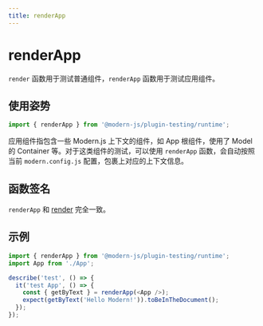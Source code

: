 ```yaml
---
title: renderApp
---
```

# renderApp

`render` 函数用于测试普通组件，`renderApp` 函数用于测试应用组件。

## 使用姿势

```ts
import { renderApp } from '@modern-js/plugin-testing/runtime';
```

应用组件指包含一些 Modern.js 上下文的组件，如 App 根组件，使用了 Model 的 Container 等。对于这类组件的测试，可以使用 `renderApp` 函数，会自动按照当前 `modern.config.js` 配置，包裹上对应的上下文信息。

## 函数签名

`renderApp` 和 [render](./render.mdx) 完全一致。

## 示例

```ts
import { renderApp } from '@modern-js/plugin-testing/runtime';
import App from './App';

describe('test', () => {
  it('test App', () => {
    const { getByText } = renderApp(<App />);
    expect(getByText('Hello Modern!')).toBeInTheDocument();
  });
});
```
